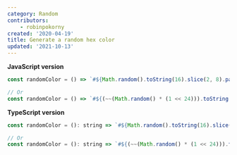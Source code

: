 ```yaml
---
category: Random
contributors:
    - robinpokorny
created: '2020-04-19'
title: Generate a random hex color
updated: '2021-10-13'
---
```


**JavaScript version**

```js
const randomColor = () => `#${Math.random().toString(16).slice(2, 8).padEnd(6, '0')}`;

// Or
const randomColor = () => `#${(~~(Math.random() * (1 << 24))).toString(16)}`;
```

**TypeScript version**

```js
const randomColor = (): string => `#${Math.random().toString(16).slice(2, 8).padEnd(6, '0')}`;

// Or
const randomColor = (): string => `#${(~~(Math.random() * (1 << 24))).toString(16)}`;
```

